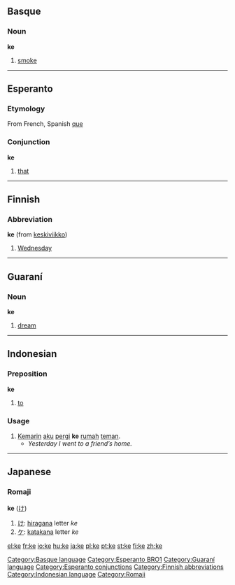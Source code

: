 ==Basque==
===Noun===
'''ke'''

# [[smoke]]

[[Category:Basque language]]

----

==Esperanto==
===Etymology===
From French, Spanish [[que]]
===Conjunction===
'''ke'''

#[[that]]
[[Category:Esperanto BRO1]]

----

==Finnish==

===Abbreviation===
'''ke''' (from [[keskiviikko]])

#[[Wednesday]]

----

==Guaraní==
===Noun===
'''ke'''

# [[dream]]

[[Category:Guaraní language]]

----

==Indonesian==

===Preposition===
'''ke'''

#[[to]]

===Usage===
#[[kemarin|Kemarin]] [[aku]] [[pergi]] '''ke''' [[rumah]] [[teman]].
#*''Yesterday I went to a friend’s home.''


----

==Japanese==
===Romaji===
'''ke''' ([[け]])

# [[け]]: [[hiragana]] letter ''ke''
# [[ケ]]: [[katakana]] letter ''ke''

[[Category:Esperanto conjunctions]]
[[Category:Finnish abbreviations]]
[[Category:Indonesian language]]
[[Category:Romaji]]

[[el:ke]]
[[fr:ke]]
[[io:ke]]
[[hu:ke]]
[[ja:ke]]
[[pl:ke]]
[[pt:ke]]
[[st:ke]]
[[fi:ke]]
[[zh:ke]]